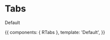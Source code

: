 

<Meta title="Tabs" component={RTabs} />

# Tabs

<ArgsTable of={RTabs} />

Default

<Canvas>
  <Story name="Tabs">
    {{
      components: { RTabs },
      template: '<r-app><r-tabs>Default</r-tabs></r-app>',
    }}
  </Story>
</Canvas>
